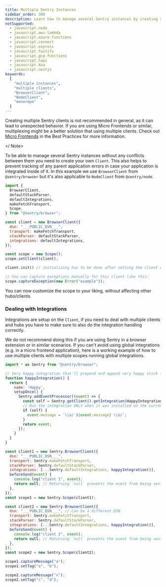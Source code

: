 ```yaml
---
title: Multiple Sentry Instances
sidebar_order: 300
description: Learn how to manage several Sentry instances by creating your own clients.
notSupported:
  - javascript.node
  - javascript.aws-lambda
  - javascript.azure-functions
  - javascript.connect
  - javascript.express
  - javascript.fastify
  - javascript.gcp-functions
  - javascript.hapi
  - javascript.koa
  - javascript.nestjs
keywords:
  [
    "multiple instances",
    "multiple clients",
    "BrowserClient",
    "NodeClient",
    "monorepo"
  ]
---
```


<Note>

Creating multiple Sentry clients is not recommended in general, as it can lead to unexpected behavior. If you are using Micro Frontends or similar, multiplexing might be a better solution that using multiple clients. Check out [Micro Frontends](/platforms/javascript/best-practices/micro-frontends) in the Best Practices for more information.

</ Note>

To be able to manage several Sentry instances without any conflicts between them you need to create your own `Client`.
This also helps to prevent tracking of any parent application errors in case your application is integrated
inside of it. In this example we use `BrowserClient` from `@sentry/browser` but it's also applicable to `NodeClient` from `@sentry/node`.

<SignInNote />

```javascript
import {
  BrowserClient,
  defaultStackParser,
  defaultIntegrations,
  makeFetchTransport,
  Scope,
} from "@sentry/browser";

const client = new BrowserClient({
  dsn: "___PUBLIC_DSN___",
  transport: makeFetchTransport,
  stackParser: defaultStackParser,
  integrations: defaultIntegrations,
});

const scope = new Scope();
scope.setClient(client);

client.init() // initializing has to be done after setting the client on the scope

// You can capture exceptions manually for this client like this:
scope.captureException(new Error("example"));
```

You can now customize the scope to your liking, without affecting other hubs/clients.

### Dealing with Integrations

Integrations are setup on the `Client`, if you need to deal with multiple clients and hubs you have to make sure to also do the integration handling correctly.

We do not recommend doing this if you are using Sentry in a browser extension or in similar scenarios.
If you can't avoid using global integrations (e.g. in a micro frontend application), here is a working example of how to use multiple clients with multiple scopes running global integrations.

<SignInNote />

```javascript
import * as Sentry from "@sentry/browser";

// Very happy integration that'll prepend and append very happy stick figure to the message
function happyIntegration() {
  return {
    name: 'Happy',
    setupOnce() {
      Sentry.addEventProcessor((event) => {
        const self = Sentry.getClient().getIntegration(HappyIntegration);
        // Run the integration ONLY when it was installed on the current Hub
        if (self) {
          event.message = `\\o/ ${event.message} \\o/`;
        }
        return event;
      });
    }
  }
}

const client1 = new Sentry.BrowserClient({
  dsn: "___PUBLIC_DSN___",
  transport: Sentry.makeFetchTransport,
  stackParser: Sentry.defaultStackParser,
  integrations: [...Sentry.defaultIntegrations, happyIntegration()],
  beforeSend(event) {
    console.log("client 1", event);
    return null; // Returning `null` prevents the event from being sent
  },
});
const scope1 = new Sentry.Scope(client1);

const client2 = new Sentry.BrowserClient({
  dsn: "___PUBLIC_DSN___", // Can be a different DSN
  transport: Sentry.makeFetchTransport,
  stackParser: Sentry.defaultStackParser,
  integrations: [...Sentry.defaultIntegrations, happyIntegration()],
  beforeSend(event) {
    console.log("client 2", event);
    return null; // Returning `null` prevents the event from being sent
  },
});
const scope2 = new Sentry.Scope(client2);

scope1.captureMessage("a");
scope1.setTag("a", "b");

scope2.captureMessage("x");
scope2.setTag("c", "d");
```
